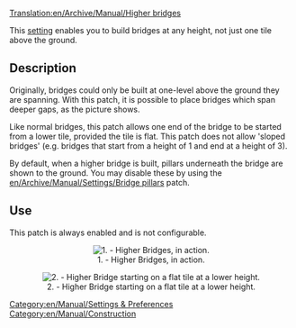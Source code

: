 [[Translation:en/Archive/Manual/Higher bridges]]


{{en/Historic|Now bridges can always be built with any height}}
This [[en/Archive/Manual/Settings/Advanced Settings|setting]] enables you to build bridges at any height, not just one tile above the ground.

== Description ==
Originally, bridges could only be built at one-level above the ground they are spanning.  With this patch, it is possible to place bridges which span deeper gaps, as the picture shows.

Like normal bridges, this patch allows one end of the bridge to be started from a lower tile, provided the tile is flat.  This patch does not allow 'sloped bridges' (e.g. bridges that start from a height of 1 and end at a height of 3).

By default, when a higher bridge is built, pillars underneath the bridge are shown to the ground.  You may disable these by using the [[en/Archive/Manual/Settings/Bridge pillars]] patch.

== Use ==
This patch is always enabled and is not configurable.

<center>[[File:en/Archive/Manual/Higher bridges.png|center|frame|1. - Higher Bridges, in action.]]</center>

<center>[[File:en/Archive/Manual/Higher Bridges-Different Z.png|center|frame|2. - Higher Bridge starting on a flat tile at a lower height.]]</center>


[[Category:en/Manual/Settings & Preferences]]
[[Category:en/Manual/Construction]]